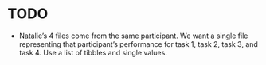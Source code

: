 # TODO

* Natalie's 4 files come from the same participant. We want a single file representing that participant's performance for task 1, task 2, task 3, and task 4. Use a list of tibbles and single values.

